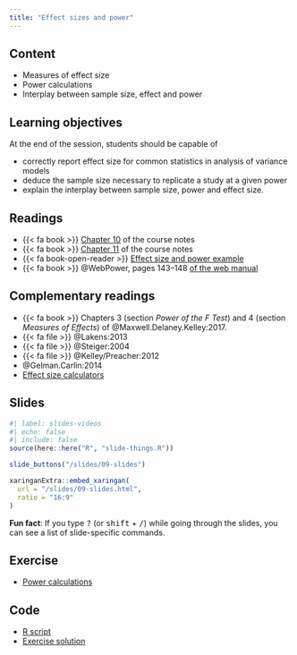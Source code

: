 ```yaml
---
title: "Effect sizes and power"
---
```


## Content

- Measures of effect size
- Power calculations
- Interplay between sample size, effect and power


## Learning objectives

At the end of the session, students should be capable of

- correctly report effect size for common statistics in analysis of variance models
- deduce the sample size necessary to replicate a study at a given power
- explain the interplay between sample size, power and effect size.

## Readings

- {{< fa book >}}  [Chapter 10](https://lbelzile.github.io/math80667a/power_effect.html) of the course notes
- {{< fa book >}}  [Chapter 11](https://lbelzile.github.io/math80667a/reproducibility_crisis.html) of the course notes
- {{< fa book-open-reader >}} [Effect size and power example](/example/effectsizepower.html)
- {{< fa book >}} @WebPower, pages 143--148 [of the web manual](https://webpower.psychstat.org/wiki/_media/grant/webpower_manual_book.pdf)

## Complementary readings

- {{< fa book >}} Chapters 3 (section *Power of the $F$ Test*) and 4 (section *Measures of Effects*) of @Maxwell.Delaney.Kelley:2017.
- {{< fa file >}} @Lakens:2013
- {{< fa file >}} @Steiger:2004
- {{< fa file >}} @Kelley/Preacher:2012
- @Gelman.Carlin:2014
- [Effect size calculators](https://www.campbellcollaboration.org/calculator/)

## Slides

```r
#| label: slides-videos
#| echo: false
#| include: false
source(here::here("R", "slide-things.R"))
```

```r
slide_buttons("/slides/09-slides")
```

```r
xaringanExtra::embed_xaringan(
  url = "/slides/09-slides.html",
  ratio = "16:9"
)
```

:::{.callout-tip}
**Fun fact**: If you type <kbd>?</kbd> (or <kbd>shift</kbd> + <kbd>/</kbd>) while going through the slides, you can see a list of slide-specific commands.
:::

## Exercise

- [Power calculations](/example/power.html)

## Code


- [R script](/content/MATH80667A-09-content.R)
- [Exercise solution](/example/power.R)


